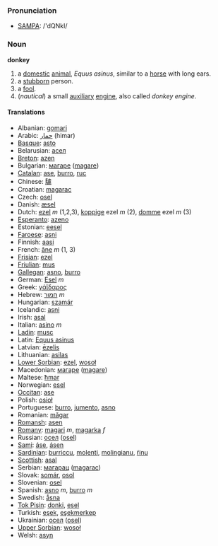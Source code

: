 === Pronunciation ===
*[[w:SAMPA|SAMPA]]: /'dQNkI/

=== Noun ===

'''donkey'''

# a [[domestic]] [[animal]], ''Equus asinus'', similar to a [[horse]] with long ears.
# a [[stubborn]] person.
# a [[fool]].
# (''nautical'') a small [[auxiliary]] [[engine]], also called ''donkey engine''.

==== Translations ====

*Albanian: [[gomari]]
*Arabic: [[حمار]] (himar)
*[[Basque]]: [[asto]]
*Belarusian: [[асел]]
*[[Breton]]: [[azen]]
*Bulgarian: [[магаре]] ([[magare]])
*[[Catalan]]: [[ase]], [[burro]], [[ruc]]
*Chinese: [[驢]]
*Croatian: [[magarac]]
*Czech: [[osel]]
*Danish: [[æsel]]
*Dutch: [[ezel]] ''m'' (1,2,3), [[koppige]] ezel ''m'' (2), [[domme]] ezel ''m'' (3)
*[[Esperanto]]: [[azeno]]
*Estonian: [[eesel]]
*[[Faroese]]: [[asni]]
*Finnish: [[aasi]]
*French: [[âne]] ''m'' (1, 3)
*[[Frisian]]: [[ezel]]
*[[Friulian]]: [[mus]]
*[[Gallegan]]: [[asno]], [[burro]]
*German: [[Esel]] ''m''
*Greek: [[γάϊδαρος]]
*Hebrew: [[חמור]] ''m''
*Hungarian: [[szamár]]
*Icelandic: [[asni]]
*Irish: [[asal]]
*Italian: [[asino]] ''m''
*[[Ladin]]: [[musc]]
*Latin: [[Equus asinus]]
*Latvian: [[ēzelis]]
*Lithuanian: [[asilas]]
*[[Lower Sorbian]]: [[ezel]], [[wosoł]]
*Macedonian: [[магаре]] ([[magare]])
*Maltese: [[ħmar]]
*Norwegian: [[esel]]
*[[Occitan]]: [[ase]]
*Polish: [[osioł]]
*Portuguese: [[burro]], [[jumento]], [[asno]]
*Romanian: [[măgar]]
*[[Romansh]]: [[asen]]
*[[Romany]]: [[magari]] ''m'', [[magarka]] ''f''
*Russian: [[осел]] ([[osel]]) '' ''
*[[Sami]]: [[áse]], [[ásen]]
*[[Sardinian]]: [[burriccu]], [[molenti]], [[molingianu]], [[ŕinu]]
*[[Scottish]]: [[asal]]
*Serbian: [[магарац]] ([[magarac]])
*Slovak: [[somár]], [[osol]]
*Slovenian: [[osel]]
*Spanish: [[asno]] ''m'', [[burro]] ''m''
*Swedish: [[åsna]]
*[[Tok Pisin]]: [[donki]], [[esel]]
*Turkish: [[eşek]], [[eşekmerkep]]
*Ukrainian: [[осел]] ([[osel]])
*[[Upper Sorbian]]: [[wosoł]]
*Welsh: [[asyn]]